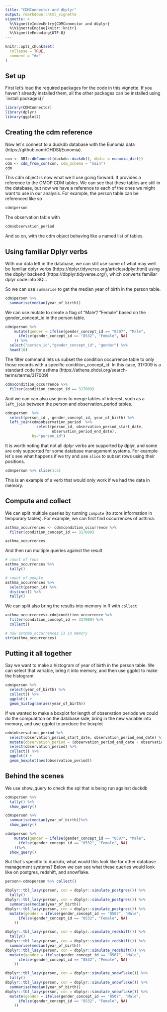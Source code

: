 ```yaml
---
title: "CDMConnector and dbplyr"
output: rmarkdown::html_vignette
vignette: >
  %\VignetteIndexEntry{CDMConnector and dbplyr}
  %\VignetteEngine{knitr::knitr}
  %\VignetteEncoding{UTF-8}
---
```


```r
knitr::opts_chunk$set(
  collapse = TRUE,
  comment = "#>"
)
```

## Set up

First let's load the required packages for the code in this vignette. If you haven't already installed them, all the other packages can be installed using ´install.packages()´ 

```r
library(CDMConnector)
library(dplyr)
library(ggplot2)
```

## Creating the cdm reference

Now let´s connect to a duckdb database with the Eunomia data (https://github.com/OHDSI/Eunomia).

```r
con <- DBI::dbConnect(duckdb::duckdb(), dbdir = eunomia_dir())
cdm <- cdm_from_con(con, cdm_schema = "main")
cdm
```


This cdm object is now what we´ll use going forward. It provides a reference to the OMOP CDM tables. We can see that these tables are still in the database, but now we have a reference to each of the ones we might want to use in our analysis. For example, the person table can be referenced like so


```r
cdm$person
```

The observation table with
```r
cdm$observation_period
```

And so on, with the cdm object behaving like a named list of tables.  



## Using familiar Dplyr verbs

With our data left in the database, we can still use some of what may well be familiar dplyr verbs (https://dplyr.tidyverse.org/articles/dplyr.html) using the dbplyr backend (https://dbplyr.tidyverse.org/), which converts familiar dplyr code into SQL.

So we can use `summarise` to get the median year of birth in the person table.

```r
cdm$person %>% 
  summarise(median(year_of_birth)) 
```

We can use mutate to create a flag of "Male"/ "Female" based on the gender_concept_id in the person table.

```r
cdm$person %>%
    mutate(gender = ifelse(gender_concept_id == "8507", "Male",
      ifelse(gender_concept_id == "8532", "Female", NA)
    )) %>% 
  select("person_id","gender_concept_id", "gender") %>% 
  head(10)
```

The filter command lets us subset the condition occurrence table to only those records with a specific condition_concept_id. In this case, 317009 is a standard code for asthma (https://athena.ohdsi.org/search-terms/terms/317009)

```r
cdm$condition_occurrence %>%
  filter(condition_concept_id == 317009) 
```
  
And we can can also use joins to merge tables of interest, such as a `left_join` between the person and observation_period tables.

```r
cdm$person  %>%
  select(person_id , gender_concept_id, year_of_birth) %>% 
  left_join(cdm$observation_period  %>% 
              select(person_id, observation_period_start_date,
                     observation_period_end_date),
            by="person_id")

```

It is worth noting that not all dplyr verbs are supported by dplyr, and some are only supported for some database management systems. For example let´s see what happens if we try and use `slice` to subset rows using their positions.

```r
cdm$person %>% slice(1:5)
```

This is an example of a verb that would only work if we had the data in memory.

## Compute and collect

We can split multiple queries by running `compute` (to store information in temporary tables). For example, we can first find occurrences of asthma.

```r
asthma_occurrences <- cdm$condition_occurrence %>%
  filter(condition_concept_id == 317009) 

asthma_occurrences
```

And then run multiple queries against the result
```r
# count of rows
asthma_occurrences %>%
  tally()

# count of people
asthma_occurrences %>%
  select(person_id) %>%
  distinct() %>%
  tally()
```

We can split also bring the results into memory in R with `collect`

```r
asthma_occurrences<-cdm$condition_occurrence %>%
  filter(condition_concept_id == 317009) %>% 
  collect() 

# now asthma_occurrences is in memory
str(asthma_occurrences)
```


## Putting it all together

Say we want to make a histogram of year of birth in the person table. We can select that variable, bring it into memory, and then use ggplot to make the histogram.

```r
cdm$person %>% 
  select(year_of_birth) %>%
  collect() %>% 
  ggplot() +
  geom_histogram(aes(year_of_birth))
```

If we wanted to make a boxplot for length of observation periods we could do the compuatiton on the database side, bring in the new variable into memory, and use ggplot to produce the boxplot
```r
cdm$observation_period %>%
  select(observation_period_start_date, observation_period_end_date) %>%
  mutate(observation_period = (observation_period_end_date - observation_period_start_date)/365,25) %>%
  select(observation_period) %>% 
  collect() %>%
  ggplot() +
  geom_boxplot(aes(observation_period))
```


## Behind the scenes
We use show_query to check the sql that is being run against duckdb
```r
cdm$person %>% 
  tally() %>% 
  show_query()
```

```r
cdm$person %>% 
  summarise(median(year_of_birth))%>% 
  show_query() 
```

```r
cdm$person %>%
    mutate(gender = ifelse(gender_concept_id == "8507", "Male",
      ifelse(gender_concept_id == "8532", "Female", NA)
    ))%>% 
  show_query() 
```

But that´s specific to duckdb, what would this look like for other database management systems? Below we can see what these queries would look like on postgres, redshift, and snowflake.

```r
person<-cdm$person %>% collect()

dbplyr::tbl_lazy(person, con = dbplyr::simulate_postgres()) %>% 
  tally()
dbplyr::tbl_lazy(person, con = dbplyr::simulate_postgres()) %>% 
  summarise(median(year_of_birth))
dbplyr::tbl_lazy(person, con = dbplyr::simulate_postgres()) %>% 
  mutate(gender = ifelse(gender_concept_id == "8507", "Male",
      ifelse(gender_concept_id == "8532", "Female", NA)
    ))

dbplyr::tbl_lazy(person, con = dbplyr::simulate_redshift()) %>% 
  tally()
dbplyr::tbl_lazy(person, con = dbplyr::simulate_redshift()) %>% 
  summarise(median(year_of_birth))
dbplyr::tbl_lazy(person, con = dbplyr::simulate_redshift()) %>% 
  mutate(gender = ifelse(gender_concept_id == "8507", "Male",
      ifelse(gender_concept_id == "8532", "Female", NA)
    ))

dbplyr::tbl_lazy(person, con = dbplyr::simulate_snowflake()) %>% 
  tally()
dbplyr::tbl_lazy(person, con = dbplyr::simulate_snowflake()) %>% 
  summarise(median(year_of_birth))
dbplyr::tbl_lazy(person, con = dbplyr::simulate_snowflake()) %>% 
  mutate(gender = ifelse(gender_concept_id == "8507", "Male",
      ifelse(gender_concept_id == "8532", "Female", NA)
    ))
```


<div style="margin-bottom:3cm;"></div>
